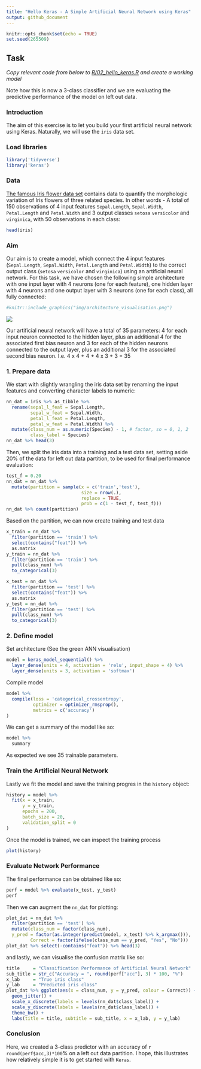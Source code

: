 ```yaml
---
title: "Hello Keras - A Simple Artificial Neural Network using Keras"
output: github_document
---
```


```r
knitr::opts_chunk$set(echo = TRUE)
set.seed(265509)
```

## Task

_Copy relevant code from below to [R/02_hello_keras.R](https://github.com/leonjessen/RPharma2019/blob/master/R/02_hello_keras.R) and create a working model_

Note how this is now a 3-class classifier and we are evaluating the predictive performance of the model on left out data.

### Introduction

The aim of this exercise is to let you build your first artificial neural network using Keras. Naturally, we will use the `iris` data set.

### Load libraries
```r
library('tidyverse')
library('keras')
```

### Data
[The famous Iris flower data set](https://en.wikipedia.org/wiki/Iris_flower_data_set) contains data to quantify the morphologic variation of Iris flowers of three related species. In other words - A total of 150 observations of 4 input features `Sepal.Length`, `Sepal.Width`, `Petal.Length` and `Petal.Width` and 3 output classes `setosa` `versicolor` and `virginica`, with 50 observations in each class:

```r
head(iris)
```

### Aim
Our aim is to create a model, which connect the 4 input features (`Sepal.Length`, `Sepal.Width`, `Petal.Length` and `Petal.Width`) to the correct output class (`setosa` `versicolor` and `virginica`) using an artificial neural network. For this task, we have chosen the following simple architecture with one input layer with 4 neurons (one for each feature), one hidden layer with 4 neurons and one output layer with 3 neurons (one for each class), all fully connected:

```r
#knitr::include_graphics("img/architecture_visualisation.png")
```

![](https://raw.githubusercontent.com/leonjessen/keras_tensorflow_on_iris/master/img/architecture_visualisation.png)

Our artificial neural network will have a total of 35 parameters: 4 for each input neuron connected to the hidden layer, plus an additional 4 for the associated first bias neuron and 3 for each of the hidden neurons connected to the output layer, plus an additional 3 for the associated second bias neuron. I.e. 4 x 4 + 4 + 4 x 3 + 3 = 35

### 1. Prepare data

We start with slightly wrangling the iris data set by renaming the input features and converting character labels to numeric:
```r
nn_dat = iris %>% as_tibble %>%
  rename(sepal_l_feat = Sepal.Length,
         sepal_w_feat = Sepal.Width,
         petal_l_feat = Petal.Length,
         petal_w_feat = Petal.Width) %>%
  mutate(class_num = as.numeric(Species) - 1, # factor, so = 0, 1, 2
         class_label = Species)
nn_dat %>% head(3)
```

Then, we split the iris data into a training and a test data set, setting aside 20% of the data for left out data partition, to be used for final performance evaluation:
```r
test_f = 0.20
nn_dat = nn_dat %>%
  mutate(partition = sample(x = c('train','test'),
                            size = nrow(.),
                            replace = TRUE,
                            prob = c(1 - test_f, test_f)))
nn_dat %>% count(partition)
```

Based on the partition, we can now create training and test data
```r
x_train = nn_dat %>%
  filter(partition == 'train') %>%
  select(contains("feat")) %>%
  as.matrix
y_train = nn_dat %>%
  filter(partition == 'train') %>%
  pull(class_num) %>%
  to_categorical(3)

x_test = nn_dat %>%
  filter(partition == 'test') %>%
  select(contains("feat")) %>%
  as.matrix
y_test = nn_dat %>%
  filter(partition == 'test') %>%
  pull(class_num) %>%
  to_categorical(3)
```

### 2. Define model

Set architecture (See the green ANN visualisation)
```r
model = keras_model_sequential() %>% 
  layer_dense(units = 4, activation = 'relu', input_shape = 4) %>% 
  layer_dense(units = 3, activation = 'softmax')
```

Compile model
```r
model %>%
  compile(loss = 'categorical_crossentropy',
          optimizer = optimizer_rmsprop(),
          metrics = c('accuracy')
)
```

We can get a summary of the model like so:
```r
model %>%
  summary
```

As expected we see 35 trainable parameters.

### Train the Artificial Neural Network

Lastly we fit the model and save the training progres in the `history` object:
```r
history = model %>%
  fit(x = x_train,
      y = y_train,
      epochs = 200,
      batch_size = 20,
      validation_split = 0
)
```

Once the model is trained, we can inspect the training process
```r
plot(history)
```

### Evaluate Network Performance

The final performance can be obtained like so:
```r
perf = model %>% evaluate(x_test, y_test)
perf
```

Then we can augment the `nn_dat` for plotting:
```r
plot_dat = nn_dat %>%
  filter(partition == 'test') %>%
  mutate(class_num = factor(class_num),
  y_pred = factor(as.integer(predict(model, x_test) %>% k_argmax())),
         Correct = factor(ifelse(class_num == y_pred, "Yes", "No")))
plot_dat %>% select(-contains("feat")) %>% head(3)
```

and lastly, we can visualise the confusion matrix like so:
```r
title     = "Classification Performance of Artificial Neural Network"
sub_title = str_c("Accuracy = ", round(perf["acc"], 3) * 100, "%")
x_lab     = "True iris class"
y_lab     = "Predicted iris class"
plot_dat %>% ggplot(aes(x = class_num, y = y_pred, colour = Correct)) +
  geom_jitter() +
  scale_x_discrete(labels = levels(nn_dat$class_label)) +
  scale_y_discrete(labels = levels(nn_dat$class_label)) +
  theme_bw() +
  labs(title = title, subtitle = sub_title, x = x_lab, y = y_lab)
```

### Conclusion
Here, we created a 3-class predictor with an accuracy of `r round(perf$acc,3)*100`% on a left out data partition. I hope, this illustrates how relatively simple it is to get started with `Keras`.